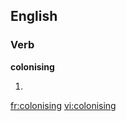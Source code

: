 
==English==

===Verb===
'''colonising'''

# {{present participle of|[[colonise]]}}

[[fr:colonising]]
[[vi:colonising]]